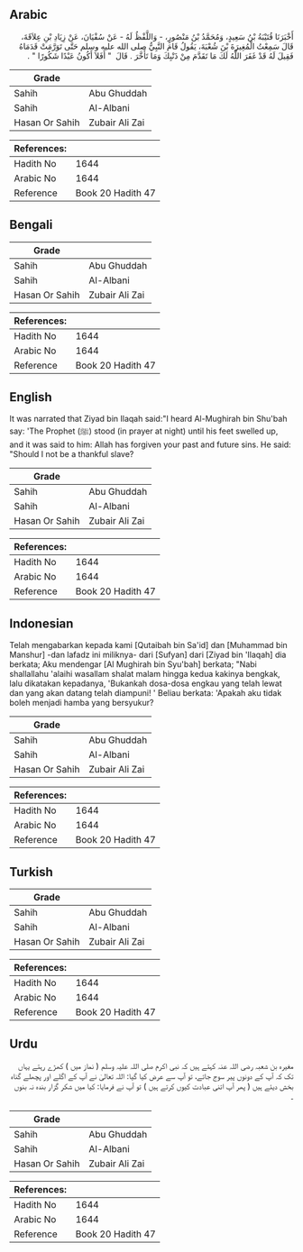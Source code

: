 ## Arabic


<div dir="rtl" lang="ar" style={{fontSize:'larger',backgroundColor:'#f8f9fa',padding:20}}>
أَخْبَرَنَا قُتَيْبَةُ بْنُ سَعِيدٍ، وَمُحَمَّدُ بْنُ مَنْصُورٍ، - وَاللَّفْظُ لَهُ - عَنْ سُفْيَانَ، عَنْ زِيَادِ بْنِ عِلاَقَةَ، قَالَ سَمِعْتُ الْمُغِيرَةَ بْنَ شُعْبَةَ، يَقُولُ قَامَ النَّبِيُّ صلى الله عليه وسلم حَتَّى تَوَرَّمَتْ قَدَمَاهُ فَقِيلَ لَهُ قَدْ غَفَرَ اللَّهُ لَكَ مَا تَقَدَّمَ مِنْ ذَنْبِكَ وَمَا تَأَخَّرَ ‏.‏ قَالَ ‏ "‏ أَفَلاَ أَكُونُ عَبْدًا شَكُورًا ‏"‏ ‏.‏
</div>
<div style={{backgroundColor:'#f8f9fa',padding:20, marginBottom: 10}}><table> <thead> <tr> <th>Grade</th> <th></th> </tr> </thead> <tbody> <tr><td>Sahih</td><td>Abu Ghuddah</td></tr><tr><td>Sahih</td><td>Al-Albani</td></tr><tr><td>Hasan Or Sahih</td><td>Zubair Ali Zai</td></tr></tbody></table><table> <thead> <tr> <th>References:</th> <th></th> </tr> </thead> <tbody><tr><td>Hadith No</td><td>1644</td></tr><tr><td>Arabic No</td><td>1644</td></tr><tr><td>Reference</td><td>Book 20 Hadith 47</td></tr></tbody></table></div>

## Bengali


<div dir="ltr" lang="bn" style={{fontSize:'larger',backgroundColor:'#f8f9fa',padding:20}}>

</div>
<div style={{backgroundColor:'#f8f9fa',padding:20, marginBottom: 10}}><table> <thead> <tr> <th>Grade</th> <th></th> </tr> </thead> <tbody> <tr><td>Sahih</td><td>Abu Ghuddah</td></tr><tr><td>Sahih</td><td>Al-Albani</td></tr><tr><td>Hasan Or Sahih</td><td>Zubair Ali Zai</td></tr></tbody></table><table> <thead> <tr> <th>References:</th> <th></th> </tr> </thead> <tbody><tr><td>Hadith No</td><td>1644</td></tr><tr><td>Arabic No</td><td>1644</td></tr><tr><td>Reference</td><td>Book 20 Hadith 47</td></tr></tbody></table></div>

## English


<div dir="ltr" lang="en" style={{fontSize:'larger',backgroundColor:'#f8f9fa',padding:20}}>
It was narrated that Ziyad bin Ilaqah said:"I heard Al-Mughirah bin Shu'bah say: 'The Prophet (ﷺ) stood (in prayer at night) until his feet swelled up, and it was said to him: Allah has forgiven your past and future sins. He said: "Should I not be a thankful slave?
</div>
<div style={{backgroundColor:'#f8f9fa',padding:20, marginBottom: 10}}><table> <thead> <tr> <th>Grade</th> <th></th> </tr> </thead> <tbody> <tr><td>Sahih</td><td>Abu Ghuddah</td></tr><tr><td>Sahih</td><td>Al-Albani</td></tr><tr><td>Hasan Or Sahih</td><td>Zubair Ali Zai</td></tr></tbody></table><table> <thead> <tr> <th>References:</th> <th></th> </tr> </thead> <tbody><tr><td>Hadith No</td><td>1644</td></tr><tr><td>Arabic No</td><td>1644</td></tr><tr><td>Reference</td><td>Book 20 Hadith 47</td></tr></tbody></table></div>

## Indonesian


<div dir="ltr" lang="id" style={{fontSize:'larger',backgroundColor:'#f8f9fa',padding:20}}>
Telah mengabarkan kepada kami [Qutaibah bin Sa'id] dan [Muhammad bin Manshur] -dan lafadz ini miliknya- dari [Sufyan] dari [Ziyad bin 'Ilaqah] dia berkata; Aku mendengar [Al Mughirah bin Syu'bah] berkata; "Nabi shallallahu 'alaihi wasallam shalat malam hingga kedua kakinya bengkak, lalu dikatakan kepadanya, 'Bukankah dosa-dosa engkau yang telah lewat dan yang akan datang telah diampuni! ' Beliau berkata: 'Apakah aku tidak boleh menjadi hamba yang bersyukur?
</div>
<div style={{backgroundColor:'#f8f9fa',padding:20, marginBottom: 10}}><table> <thead> <tr> <th>Grade</th> <th></th> </tr> </thead> <tbody> <tr><td>Sahih</td><td>Abu Ghuddah</td></tr><tr><td>Sahih</td><td>Al-Albani</td></tr><tr><td>Hasan Or Sahih</td><td>Zubair Ali Zai</td></tr></tbody></table><table> <thead> <tr> <th>References:</th> <th></th> </tr> </thead> <tbody><tr><td>Hadith No</td><td>1644</td></tr><tr><td>Arabic No</td><td>1644</td></tr><tr><td>Reference</td><td>Book 20 Hadith 47</td></tr></tbody></table></div>

## Turkish


<div dir="ltr" lang="tr" style={{fontSize:'larger',backgroundColor:'#f8f9fa',padding:20}}>

</div>
<div style={{backgroundColor:'#f8f9fa',padding:20, marginBottom: 10}}><table> <thead> <tr> <th>Grade</th> <th></th> </tr> </thead> <tbody> <tr><td>Sahih</td><td>Abu Ghuddah</td></tr><tr><td>Sahih</td><td>Al-Albani</td></tr><tr><td>Hasan Or Sahih</td><td>Zubair Ali Zai</td></tr></tbody></table><table> <thead> <tr> <th>References:</th> <th></th> </tr> </thead> <tbody><tr><td>Hadith No</td><td>1644</td></tr><tr><td>Arabic No</td><td>1644</td></tr><tr><td>Reference</td><td>Book 20 Hadith 47</td></tr></tbody></table></div>

## Urdu


<div dir="rtl" lang="ur" style={{fontSize:'larger',backgroundColor:'#f8f9fa',padding:20}}>
مغیرہ بن شعبہ رضی اللہ عنہ کہتے ہیں کہ نبی اکرم صلی اللہ علیہ وسلم ( نماز میں ) کھڑے رہتے یہاں تک کہ آپ کے دونوں پیر سوج جاتے، تو آپ سے عرض کیا گیا: اللہ تعالیٰ نے آپ کے اگلے اور پچھلے گناہ بخش دیئے ہیں ( پھر آپ اتنی عبادت کیوں کرتے ہیں ) تو آپ نے فرمایا: کیا میں شکر گزار بندہ نہ بنوں ۔
</div>
<div style={{backgroundColor:'#f8f9fa',padding:20, marginBottom: 10}}><table> <thead> <tr> <th>Grade</th> <th></th> </tr> </thead> <tbody> <tr><td>Sahih</td><td>Abu Ghuddah</td></tr><tr><td>Sahih</td><td>Al-Albani</td></tr><tr><td>Hasan Or Sahih</td><td>Zubair Ali Zai</td></tr></tbody></table><table> <thead> <tr> <th>References:</th> <th></th> </tr> </thead> <tbody><tr><td>Hadith No</td><td>1644</td></tr><tr><td>Arabic No</td><td>1644</td></tr><tr><td>Reference</td><td>Book 20 Hadith 47</td></tr></tbody></table></div>